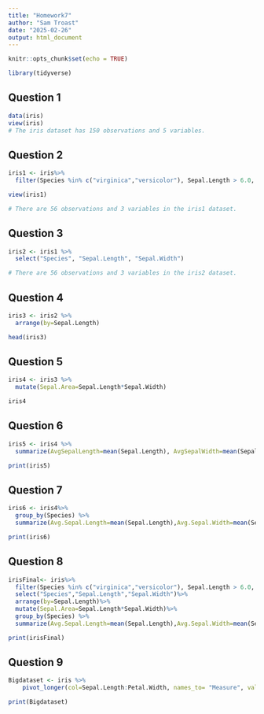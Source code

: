 ```yaml
---
title: "Homework7"
author: "Sam Troast"
date: "2025-02-26"
output: html_document
---
```


```r
knitr::opts_chunk$set(echo = TRUE)
```
```r
library(tidyverse)
```
**Question 1**
-
```r
data(iris)
view(iris)
# The iris dataset has 150 observations and 5 variables.
```

**Question 2**
-
```r
iris1 <- iris%>%
  filter(Species %in% c("virginica","versicolor"), Sepal.Length > 6.0, Sepal.Width > 2.5)

view(iris1)

# There are 56 observations and 3 variables in the iris1 dataset.
```

**Question 3**
-
```r
iris2 <- iris1 %>%
  select("Species", "Sepal.Length", "Sepal.Width")

# There are 56 observations and 3 variables in the iris2 dataset.
```

**Question 4**
-
```r
iris3 <- iris2 %>%
  arrange(by=Sepal.Length)

head(iris3)
```

**Question 5**
-
```r
iris4 <- iris3 %>%
  mutate(Sepal.Area=Sepal.Length*Sepal.Width)

iris4
```

**Question 6**
-
```r
iris5 <- iris4 %>%
  summarize(AvgSepalLength=mean(Sepal.Length), AvgSepalWidth=mean(Sepal.Width), SampleSize=n())

print(iris5)
```

**Question 7**
-
```r
iris6 <- iris4%>%
  group_by(Species) %>%
  summarize(Avg.Sepal.Length=mean(Sepal.Length),Avg.Sepal.Width=mean(Sepal.Width),Sample.Size=n())

print(iris6)
```

**Question 8**
-
```r
irisFinal<- iris%>%
  filter(Species %in% c("virginica","versicolor"), Sepal.Length > 6.0, Sepal.Width > 2.5)%>% 
  select("Species","Sepal.Length","Sepal.Width")%>% 
  arrange(by=Sepal.Length)%>% 
  mutate(Sepal.Area=Sepal.Length*Sepal.Width)%>% 
  group_by(Species) %>% 
  summarize(Avg.Sepal.Length=mean(Sepal.Length),Avg.Sepal.Width=mean(Sepal.Width),Sample.Size=n()) 

print(irisFinal)
```
**Question 9**
-
```r
Bigdataset <- iris %>%
    pivot_longer(col=Sepal.Length:Petal.Width, names_to= "Measure", values_to = "Value")

print(Bigdataset)
```
